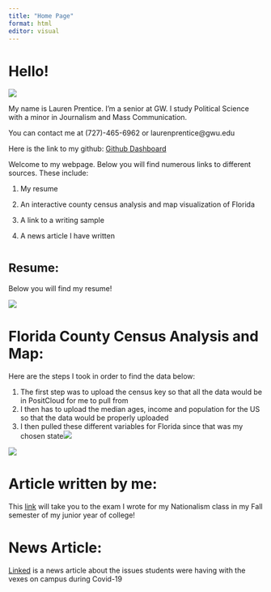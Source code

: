 ```yaml
---
title: "Home Page"
format: html
editor: visual
---
```


# Hello!

![](Screen Shot 2023-12-14 at 11.14.57 AM.png)

My name is Lauren Prentice. I'm a senior at GW. I study Political Science with a minor in Journalism and Mass Communication.

You can contact me at (727)-465-6962 or laurenprentice\@gwu.edu

Here is the link to my github: [Github Dashboard](https://github.com/dashboard)

Welcome to my webpage. Below you will find numerous links to different sources. These include:

1.  My resume

2.  An interactive county census analysis and map visualization of Florida

3.  A link to a writing sample

4.  A news article I have written

# ^Resume:^

Below you will find my resume!

![](Screen%20Shot%202023-12-05%20at%207.48.50%20PM.png)

# Florida County Census Analysis and Map:

Here are the steps I took in order to find the data below:

1.  The first step was to upload the census key so that all the data would be in PositCloud for me to pull from
2.  I then has to upload the median ages, income and population for the US so that the data would be properly uploaded
3.  I then pulled these different variables for Florida since that was my chosen state![](Screen Shot 2023-12-13 at 5.12.36 PM.png)

![](Screen Shot 2023-12-13 at 5.10.56 PM.png)

# Article written by me:

This [link](https://laurenprentice.github.io/mywebsiteprentice/personal%20essay.html) will take you to the exam I wrote for my Nationalism class in my Fall semester of my junior year of college!

# News Article:

[Linked](https://laurenprentice.github.io/mywebsiteprentice/bus.html) is a news article about the issues students were having with the vexes on campus during Covid-19
